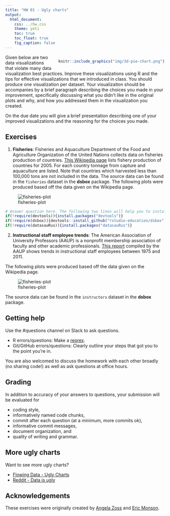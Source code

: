 ```yaml
---
title: "HW 01 - Ugly charts"
output: 
  html_document: 
    css: ../hw.css
    theme: yeti
    toc: true
    toc_float: true
    fig_caption: false
---
```


<div style= "float:right;position: relative; margin-left: 20px">
```r
knitr::include_graphics("img/3d-pie-chart.png")
```
</div>

Given below are two data visualizations that violate many data visualization 
best practices. Improve these visualizations using R and the tips for effective 
visualizations that we introduced in class. You should produce one visualization 
per dataset. Your visualizaiton should be accompanies by a brief paragraph 
describing the choices you made in your improvement, specifically discussing 
what you didn't like in the original plots and why, and how you addressed them 
in the visualization you created.

On the due date you will give a brief presentation describing one of your 
improved visualizations and the reasoning for the choices you made.

## Exercises

1. **Fisheries**: Fisheries and Aquaculture Department of the Food and 
Agriculture Organization of the United Nations collects data on fisheries 
production of countries. [This Wikipedia page](https://en.wikipedia.org/wiki/Fishing_industry_by_country) 
lists fishery production of countries for 2005. For each country tonnage from 
capture and aquaculture are listed. Note that countries which harvested less 
than 100,000 tons are not included in the data. The source data can be found 
in the `fisheries` dataset in the **dsbox** package. The following plots were 
produced based off the data given on the Wikipedia page.

![fisheries-plot](img/fisheries.png)


```r
# Answer question here. The following two lines will help you to install hard to find libraries.
if(!require(devtools)){install.packages("devtools")}
if(!require(dsbox)){devtools::install_github("rstudio-education/dsbox")}
if(!require(datasauRus)){install.packages("datasauRus")}

```



2. **Instructional staff employee trends**: The American Association of 
University Professors (AAUP) is a nonprofit membership association of faculty 
and other academic professionals. 
[This report](https://www.aaup.org/sites/default/files/files/AAUP_Report_InstrStaff-75-11_apr2013.pdf) 
compiled by the AAUP shows trends in instructional staff employees between 1975 
and 2011.

The following plots were produced based off the data given on the Wikipedia 
page.

![fisheries-plot](img/inst_staff.png)

The source data can be found in the `instructors` dataset in the **dsbox** package.

## Getting help

Use the #questions channel on Slack to ask questions.

- R errors/questions: Make a [reprex](https://www.tidyverse.org/help/#reprex).
- Git/GitHub errors/questions: Clearly outline your steps that got you to the 
point you're in.

You are also welcomed to discuss the homework with each other broadly 
(no sharing code!) as well as ask questions at office hours.

## Grading

In addition to accuracy of your answers to questions, your submission will be 
evaluated for

- coding style,
- informatively named code chunks,
- commit after each question (at a minimum, more commits ok),
- informative commit messages,
- document organization, and
- quality of writing and grammar.

## More ugly charts

Want to see more ugly charts?

- [Flowing Data - Ugly Charts](https://flowingdata.com/category/visualization/ugly-visualization/)
- [Reddit - Data is ugly](https://www.reddit.com/r/dataisugly/)

## Acknowledgements

These exercises were originally created by [Angela Zoss](https://library.duke.edu/about/directory/staff/6881) 
and [Eric Monson](https://library.duke.edu/about/directory/staff/7561).
